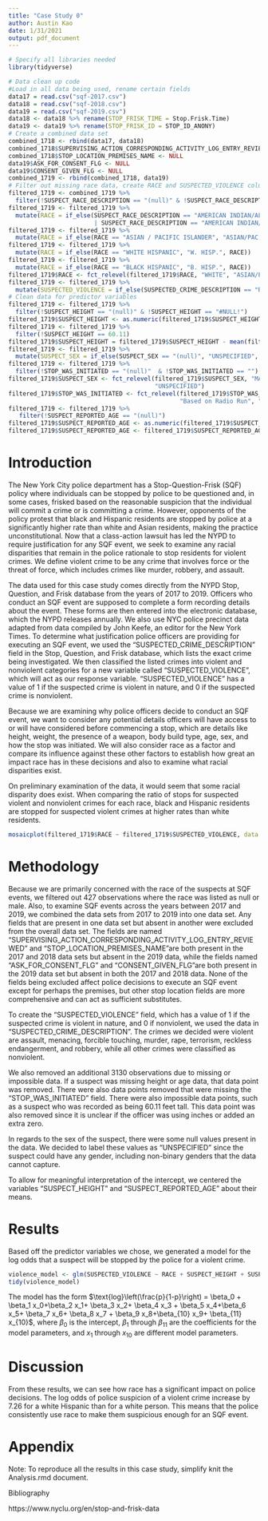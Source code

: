 ```yaml
---
title: "Case Study 0"
author: Austin Kao
date: 1/31/2021
output: pdf_document
---
```


```r
# Specify all libraries needed
library(tidyverse)
```

```r
# Data clean up code
#Load in all data being used, rename certain fields
data17 = read.csv("sqf-2017.csv")
data18 = read.csv("sqf-2018.csv")
data19 = read.csv("sqf-2019.csv")
data18 <- data18 %>% rename(STOP_FRISK_TIME = Stop.Frisk.Time)
data19 <- data19 %>% rename(STOP_FRISK_ID = STOP_ID_ANONY)
# Create a combined data set
combined_1718 <- rbind(data17, data18)
combined_1718$SUPERVISING_ACTION_CORRESPONDING_ACTIVITY_LOG_ENTRY_REVIEWED <- NULL
combined_1718$STOP_LOCATION_PREMISES_NAME <- NULL
data19$ASK_FOR_CONSENT_FLG <- NULL
data19$CONSENT_GIVEN_FLG <- NULL
combined_1719 <- rbind(combined_1718, data19)
# Filter out missing race data, create RACE and SUSPECTED_VIOLENCE columns
filtered_1719 <- combined_1719 %>%
  filter(!SUSPECT_RACE_DESCRIPTION == "(null)" & !SUSPECT_RACE_DESCRIPTION == "MALE")
filtered_1719 <- filtered_1719 %>%
  mutate(RACE = if_else(SUSPECT_RACE_DESCRIPTION == "AMERICAN INDIAN/ALASKAN NATIVE"
                        | SUSPECT_RACE_DESCRIPTION == "AMERICAN INDIAN/ALASKAN N", "AMER IND", SUSPECT_RACE_DESCRIPTION))
filtered_1719 <- filtered_1719 %>%
  mutate(RACE = if_else(RACE == "ASIAN / PACIFIC ISLANDER", "ASIAN/PAC.ISL", RACE))
filtered_1719 <- filtered_1719 %>%
  mutate(RACE = if_else(RACE == "WHITE HISPANIC", "W. HISP.", RACE))
filtered_1719 <- filtered_1719 %>%
  mutate(RACE = if_else(RACE == "BLACK HISPANIC", "B. HISP.", RACE))
filtered_1719$RACE <- fct_relevel(filtered_1719$RACE, "WHITE", "ASIAN/PAC.ISL", "W. HISP.", "B. HISP.", "BLACK", "AMER IND")
filtered_1719 <- filtered_1719 %>%
  mutate(SUSPECTED_VIOLENCE = if_else(SUSPECTED_CRIME_DESCRIPTION == "ROBBERY" | SUSPECTED_CRIME_DESCRIPTION == "ASSAULT" | SUSPECTED_CRIME_DESCRIPTION == "RAPE" | SUSPECTED_CRIME_DESCRIPTION == "MURDER" | SUSPECTED_CRIME_DESCRIPTION == "TERRORISM" | SUSPECTED_CRIME_DESCRIPTION == "FORCIBLE TOUCHING" | SUSPECTED_CRIME_DESCRIPTION == "RECKLESS ENDANGERMENT" | SUSPECTED_CRIME_DESCRIPTION == "MENACING", 1, 0))
# Clean data for predictor variables
filtered_1719 <- filtered_1719 %>%
  filter(!SUSPECT_HEIGHT == "(null)" & !SUSPECT_HEIGHT == "#NULL!")
filtered_1719$SUSPECT_HEIGHT <- as.numeric(filtered_1719$SUSPECT_HEIGHT)
filtered_1719 <- filtered_1719 %>%
  filter(!SUSPECT_HEIGHT == 60.11)
filtered_1719$SUSPECT_HEIGHT = filtered_1719$SUSPECT_HEIGHT - mean(filtered_1719$SUSPECT_HEIGHT)
filtered_1719 <- filtered_1719 %>%
  mutate(SUSPECT_SEX = if_else(SUSPECT_SEX == "(null)", "UNSPECIFIED", SUSPECT_SEX))
filtered_1719 <- filtered_1719 %>%
  filter(!STOP_WAS_INITIATED == "(null)"  & !STOP_WAS_INITIATED == "")
filtered_1719$SUSPECT_SEX <- fct_relevel(filtered_1719$SUSPECT_SEX, "MALE", "FEMALE",
                                         "UNSPECIFIED")
filtered_1719$STOP_WAS_INITIATED <- fct_relevel(filtered_1719$STOP_WAS_INITIATED, "Based on Self Initiated",
                                                "Based on Radio Run", "Based on C/W on Scene")
filtered_1719 <- filtered_1719 %>%
   filter(!SUSPECT_REPORTED_AGE == "(null)")
filtered_1719$SUSPECT_REPORTED_AGE <- as.numeric(filtered_1719$SUSPECT_REPORTED_AGE)
filtered_1719$SUSPECT_REPORTED_AGE <- filtered_1719$SUSPECT_REPORTED_AGE - mean(filtered_1719$SUSPECT_REPORTED_AGE)
```

# Introduction

The New York City police department has a Stop-Question-Frisk (SQF) policy where individuals can be stopped by police to be questioned and, in some cases, frisked based on the reasonable suspicion that the individual will commit a crime or is committing a crime. However, opponents of the policy protest that black and Hispanic residents are stopped by police at a significantly higher rate than white and Asian residents, making the practice unconstitutional. Now that a class-action lawsuit has led the NYPD to require justification for any SQF event, we seek to examine any racial disparities that remain in the police rationale to stop residents for violent crimes. We define violent crime to be any crime that involves force or the threat of force, which includes crimes like murder, robbery, and assault.

The data used for this case study comes directly from the NYPD Stop, Question, and Frisk database from the years of 2017 to 2019. Officers who conduct an SQF event are supposed to complete a form recording details about the event. These forms are then entered into the electronic database, which the NYPD releases annually. We also use NYC police precinct data adapted from data compiled by John Keefe, an editor for the New York Times. To determine what justification police officers are providing for executing an SQF event, we used the "SUSPECTED_CRIME_DESCRIPTION" field in the Stop, Question, and Frisk database, which lists the exact crime being investigated. We then classified the listed crimes into violent and nonviolent categories for a new variable called "SUSPECTED_VIOLENCE", which will act as our response variable. "SUSPECTED_VIOLENCE" has a value of 1 if the suspected crime is violent in nature, and 0 if the suspected crime is nonviolent.

Because we are examining why police officers decide to conduct an SQF event, we want to consider any potential details officers will have access to or will have considered before commencing a stop, which are details like height, weight, the presence of a weapon, body build type, age, sex, and how the stop was initiated. We will also consider race as a factor and compare its influence against these other factors to establish how great an impact race has in these decisions and also to examine what racial disparities exist.

On preliminary examination of the data, it would seem that some racial disparity does exist. When comparing the ratio of stops for suspected violent and nonviolent crimes for each race, black and Hispanic residents are stopped for suspected violent crimes at higher rates than white residents.

```r
mosaicplot(filtered_1719$RACE ~ filtered_1719$SUSPECTED_VIOLENCE, data = filtered_1719, xlab = "Race of Suspect", ylab = "Suspicion of sViolent Crime", main = "Ratio Between Suspected Violent and Nonviolent Crimes by Race")
```

# Methodology

Because we are primarily concerned with the race of the suspects at SQF events, we filtered out 427 observations where the race was listed as null or male. Also, to examine SQF events across the years between 2017 and 2019, we combined the data sets from 2017 to 2019 into one data set. Any fields that are present in one data set but absent in another were excluded from the overall data set. The fields are named "SUPERVISING_ACTION_CORRESPONDING_ACTIVITY_LOG_ENTRY_REVIEWED" and "STOP_LOCATION_PREMISES_NAME"are both present in the 2017 and 2018 data sets but absent in the 2019 data, while the fields named "ASK_FOR_CONSENT_FLG" and "CONSENT_GIVEN_FLG"are both present in the 2019 data set but absent in both the 2017 and 2018 data. None of the fields being excluded affect police decisions to execute an SQF event except for perhaps the premises, but other stop location fields are more comprehensive and can act as sufficient substitutes.

To create the "SUSPECTED_VIOLENCE" field, which has a value of 1 if the suspected crime is violent in nature, and 0 if nonviolent, we used the data in "SUSPECTED_CRIME_DESCRIPTION". The crimes we decided were violent are assault, menacing, forcible touching, murder, rape, terrorism, reckless endangerment, and robbery, while all other crimes were classified as nonviolent.

We also removed an additional 3130 observations due to missing or impossible data. If a suspect was missing height or age data, that data point was removed. There were also data points removed that were missing the "STOP_WAS_INITIATED" field. There were also impossible data points, such as a suspect who was recorded as being 60.11 feet tall. This data point was also removed since it is unclear if the officer was using inches or added an extra zero.

In regards to the sex of the suspect, there were some null values present in the data. We decided to label these values as "UNSPECIFIED" since the suspect could have any gender, including non-binary genders that the data cannot capture.

To allow for meaningful interpretation of the intercept, we centered the variables "SUSPECT_HEIGHT" and "SUSPECT_REPORTED_AGE" about their means.

# Results

Based off the predictor variables we chose, we generated a model for the log odds that a suspect will be stopped by the police for a violent crime.

```r
violence_model <- glm(SUSPECTED_VIOLENCE ~ RACE + SUSPECT_HEIGHT + SUSPECT_REPORTED_AGE + SUSPECT_SEX + STOP_WAS_INITIATED, data = filtered_1719)
tidy(violence_model)
```

The model has the form $\text{log}\left(\frac{p}{1-p}\right) = \beta_0 + \beta_1 x_0+\beta_2 x_1+ \beta_3 x_2+ \beta_4 x_3 + \beta_5 x_4+\beta_6 x_5+ \beta_7 x_6+ \beta_8 x_7 + \beta_9 x_8+\beta_{10} x_9+ \beta_{11} x_{10}$, where $\beta_0$ is the intercept, $\beta_1$ through $\beta_{11}$ are the coefficients for the model parameters, and $x_1$ through $x_{10}$ are different model parameters.

# Discussion

From these results, we can see how race has a significant impact on police decisions. The log odds of police suspicion of a violent crime increase by 7.26 for a white Hispanic than for a white person. This means that the police consistently use race to make them suspicious enough for an SQF event.

# Appendix

Note: To reproduce all the results in this case study, simplify knit the Analysis.rmd document.


Bibliography

https://www.nyclu.org/en/stop-and-frisk-data
